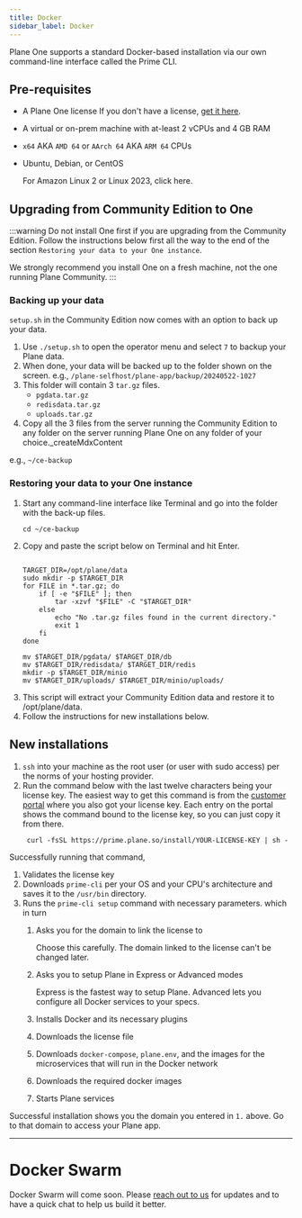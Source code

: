 ```yaml
---
title: Docker
sidebar_label: Docker
---
```

Plane One supports a standard Docker-based installation via our own command-line interface called the Prime CLI.
## Pre-requisites
- A Plane One license
If you don't have a license, [get it here](https://plane.so/one).
- A virtual or on-prem machine with at-least 2 vCPUs and 4 GB RAM
- `x64` AKA `AMD 64` or `AArch 64` AKA `ARM 64` CPUs
- Ubuntu, Debian, or CentOS

    For Amazon Linux 2 or Linux 2023, click here.

## Upgrading from Community Edition to One
:::warning 
Do not install One first if you are upgrading from the Community Edition. Follow the instructions below first all the way to the end of the section `Restoring your data to your One instance`.

We strongly recommend you install One on a fresh machine, not the one running Plane Community.
:::

### Backing up your data
`setup.sh` in the Community Edition now comes with an option to back up your data.

1. Use  `./setup.sh` to open the operator menu and select `7` to backup your Plane data.
2. When done, your data will be backed up to the folder shown on the screen.
e.g., `/plane-selfhost/plane-app/backup/20240522-1027`
3. This folder will contain 3 `tar.gz` files.
    - `pgdata.tar.gz`
    - `redisdata.tar.gz`
    - `uploads.tar.gz`
4. Copy all the 3 files from the server running the Community Edition to any folder on the server running Plane One on any folder of your choice._createMdxContent

e.g., `~/ce-backup`

### Restoring your data to your One instance
1. Start any command-line interface like Terminal and go into the folder with the back-up files.
    ```
    cd ~/ce-backup
    ```
2. Copy and paste the script below on Terminal and hit Enter.
    ```
    
    TARGET_DIR=/opt/plane/data
    sudo mkdir -p $TARGET_DIR
    for FILE in *.tar.gz; do
        if [ -e "$FILE" ]; then
            tar -xzvf "$FILE" -C "$TARGET_DIR"
        else
            echo "No .tar.gz files found in the current directory."
            exit 1
        fi
    done

    mv $TARGET_DIR/pgdata/ $TARGET_DIR/db
    mv $TARGET_DIR/redisdata/ $TARGET_DIR/redis
    mkdir -p $TARGET_DIR/minio
    mv $TARGET_DIR/uploads/ $TARGET_DIR/minio/uploads/
    ```
3. This script will extract your Community Edition data and restore it to /opt/plane/data.
4. Follow the instructions for new installations below.

## New installations
1. `ssh` into your machine as the root user (or user with sudo access) per the norms of your hosting provider.
2. Run the command below with the last twelve characters being your license key.
<Tip>The easiest way to get this command is from the [customer portal](https://prime.plane.so/) where you also got your license key. Each entry on the portal shows the command bound to the license key, so you can just copy it from there.</Tip>
   ```
    curl -fsSL https://prime.plane.so/install/YOUR-LICENSE-KEY | sh -
   ```
  
Successfully running that command,
1. Validates the license key
2. Downloads `prime-cli` per your OS and your CPU's architecture and saves it to the `/usr/bin` directory.
3. Runs the `prime-cli setup` command with necessary parameters. which in turn
    1. Asks you for the domain to link the license to

        Choose this carefully. The domain linked to the license can't be changed later.

    2. Asks you to setup Plane in Express or Advanced modes

        Express is the fastest way to setup Plane. Advanced lets you configure all Docker services to your specs.

    3. Installs Docker and its necessary plugins
    4. Downloads the license file
    5. Downloads `docker-compose`, `plane.env`, and the images for the microservices that will run in the Docker network
    6. Downloads the required docker images
    7. Starts Plane services

Successful installation shows you the domain you entered in `1.` above. Go to that domain to access your Plane app.

---
# Docker Swarm
<Note>Docker Swarm will come soon. Please [reach out to us](mailto:support@plane.so) for updates and to have a quick chat to help us build it better.</Note>